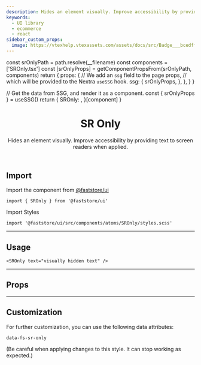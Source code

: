 ```yaml
---
description: Hides an element visually. Improve accessibility by providing text to screen readers when applied.
keywords:
  - UI library
  - ecommerce
  - react
sidebar_custom_props:
  image: https://vtexhelp.vtexassets.com/assets/docs/src/Badge___bcedffeb307527c1606be224a7fb5ac1.png
---
```



  const srOnlyPath = path.resolve(__filename)
  const components = ['SROnly.tsx']
  const [srOnlyProps] = getComponentPropsFrom(srOnlyPath, components)
  return {
    props: {
      // We add an `ssg` field to the page props,
      // which will be provided to the Nextra `useSSG` hook.
      ssg: {
        srOnlyProps,
      },
    },
  }
}

  // Get the data from SSG, and render it as a component.
  const { srOnlyProps } = useSSG()
  return {
    SROnly: <PropsSection propsList={srOnlyProps} />,
  }[component]
}

<header>

# SR Only

Hides an element visually. Improve accessibility by providing text to
screen readers when applied.

</header>

## Import

Import the component from [@faststore/ui](/../components)

```tsx
import { SROnly } from '@faststore/ui'
```

Import Styles

```tsx
import '@faststore/ui/src/components/atoms/SROnly/styles.scss'
```

---

## Usage

<OverviewSection>
  <SROnly text="visually hidden text" />
</OverviewSection>

```tsx
<SROnly text="visually hidden text" />
```

---

## Props

<SROnlyPropsSection component="SROnly" />

---

## Customization

For further customization, you can use the following data attributes:

`data-fs-sr-only`

(Be careful when applying changes to this style. It can stop working as expected.)
